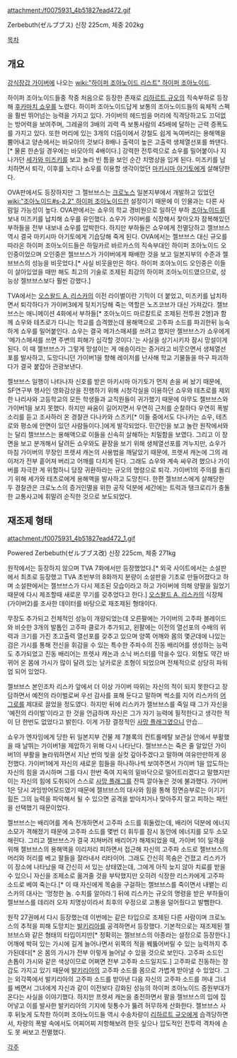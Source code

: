attachment:/f0075931_4b51827ead472.gif

Zerbebuth(ゼルブブス)
신장 225cm, 체중 202kg

[[목차]]
== 개요 ==
[[강식장갑 가이버]]에 나오는 [[wiki:"하이퍼 조아노이드 리스트" 하이퍼 조아노이드]]. 

하이퍼 조아노이드들중 작중 처음으로 등장한 존재로 [[리하르트 규오]]의 직속부하로 등장해 [[후카마치 쇼우]]를 노렸다. 하이퍼 조아노이드답게 보통의 조아노이드들의 육체적 스펙을 훨씬 뛰어넘는 능력을 가지고 있다. 가이버의 헤드빔을 머리에 직격당하고도 끄덕없는 방어력을 보여주며, 그레골의 3배의 괴력 즉 보통사람의 45배에 달하는 근력 증폭도를 가지고 있다. 또한 머리에 있는 3개의 더듬이에서 강철도 쉽게 녹여버리는 용해액을 뿜어내고 양손에서는 바모아의 것보다 8배나 출력이 높은 고출력 생체열선포를 쏴댄다.[* 물론 한손일 경우에는 바모아의 4배이다.] 강력한 전투력으로 쇼우를 밀어붙이나 지나가던 [[세가와 미즈키]]를 보고 놀라 빈 틈을 보인 순간 치명상을 입게 된다. 미즈키를 납치하면서 퇴각, 이후를 노리나 쇼우를 이용할 생각이었던 [[마키시마 아기토]]에게 살해당한다.

OVA판에서도 등장하지만 그 젤브브스는 [[크로노스]] 일본지부에서 개발하고 있었던 [[wiki:"조아노이드#s-2.2" 하이퍼 조아노이드]]란 설정이기 때문에 이 인물과는 다른 사람일 가능성이 높다. OVA판에서는 쇼우의 학교 경비원으로 일하던 부하 [[조아노이드]]를 보내 미즈키를 납치해 쇼우를 유인했다. 쇼우가 가이버를 식장해서 찾아오자 잠복해있던 부하들을 전부 내보내 쇼우를 압박한다. 하지만 부하들은 쇼우에게 전멸당하고 젤브브스 역시 결국 마키시마 아기토에게 기습당해 죽게 된다. OVA에서는 젤브브스 대신 규오를 따라온 하이퍼 조아노이드들은 하밀카르 바르카스의 직속부대인 하이퍼 조아노이드 오인중이었으며 오인중은 젤브브스가 가이버에게 패배한 것을 보고 일본지부의 수준과 젤브브스의 성능을 비웃었다.[* 사실 비웃을만은 하다. 하이퍼 조아노이드 오인중은 이들이 살아있었을 때만 해도 최고의 기술로 조제된 최강의 하이퍼 조아노이드였으므로, 성능상 젤브브스보다 훨씬 강했다.]

TVA에서는 [[오스왈드 A. 리스카]]의 이전 라이벌이란 기믹이 더 붙었고, 미즈키를 납치하면서 퇴각하다가 가이버3에게 뒷치기당해 죽는 역할은 노즈코브가 대신 가져갔다. 젤브브스는 애니메이션 4화에서 부하들[* 조아노이드 마르칼트로 조제된 전투원 2명]과 함께 쇼우와 테츠로가 다니는 학교를 습격했는데 용해액으로 고주파 소드를 파괴한뒤 능숙하게 쇼우를 밀어붙인다. 쇼우는 결국 메가스매셔를 쓰려고 했지만 젤브브스가 쇼우에게 '메가스매셔를 쓰면 주변의 피해가 심각할 것이다.'는 사실을 상기시키자 잠시 망설이게 된다. 이 때 젤브브스가 그렇게 망설이는 게 애송이라는 증거라고 비웃으면서 생체열선포를 발사하고, 도망다니던 가이버1을 향해 레이저를 난사해 학교 기물들을 마구 파괴하다가 결국 붙잡아 관광보낸다.

젤브브스 일행이 나타나자 신호를 받은 마키시마 아기토가 먼저 손을 써 놨기 때문에, SF연구부 행사인 영화감상을 진행하기 위해 시청각실을 이용하던 쇼우와 테츠로를 제외한 나리사와 고등학교의 모든 학생들과 교직원들이 귀가했기 때문에 아무도 젤브브스와 가이버1을 보지 못했다. 하지만 싸움이 길어지면서 우연히 근처를 순찰하다 우연히 폭발소리를 듣고 조사하러 온 경찰관 다나카와 스즈키[* 이들 중에서도 다나카는 쇼우, 테츠로와 평소에 안면이 있던 사람들이다.]에게 발각되었다. 민간인을 보고 놀란 원작에서와는 달리 젤브브스는 용해액으로 이들을 신속히 살해하는 치밀함을 보였다. 그리고 이 장면을 보고 분개해서 달려든 쇼우와도 끝장을 보기 위해 생체열선포를 겨누지만, 쇼우가 마침 가이버의 무장인 프렛셔 캐논의 사용법을 깨달았기 때문에, 프렛셔 캐논에 그의 레이저가 전부 흩어져 버리고 어깨를 다치게 된다. 그래도 쇼우와 계속 싸우려 했으나 가이버를 자극한 게 위험하니 당장 귀환하라는 규오의 명령으로 퇴각. 가이버1의 주의를 돌리기 위해 세가와 테츠로에게 용해액을 발사하고 도망친다. 한편 젤브브스에게 살해당한 두 경찰관은 크로노스의 증거인멸을 위한 공작 덕분에 세간에는 트럭과 탱크로리가 충돌한 교통사고에 휘말려 순직한 것으로 보도되었다.

== 재조제 형태 ==
attachment:/f0075931_4b51827ead472_1.gif

Powered Zerbebuth(ゼルブブス改)
신장 225cm, 체중 271kg

원작에서는 등장하지 않으며 TVA 7화에서만 등장했었다.[* 외국 사이트에서는 소설판에서 최초로 등장했고 TVA 초반부의 8화까지 분량이 소설판을 기초로 만들어졌다고 하며 소설판에서는 젤브브스가 다시 제조된 모습이라고 하고 가이버에 의해 양팔을 잃었기 때문에 다시 제조할때 새로운 무기를 갖추었다고 한다.] [[오스왈드 A. 리스카]]의 식장체(가이버2)를 조사한 데이터를 바탕으로 재조제된 형태이다. 

무장도 추가되고 전체적인 성능이 개량되었는데 오른팔에는 가이버의 고주파 블레이드와 비슷한 3개의 발톱인 고주파 클로가 추가되고, 왼팔에는 이전의 열선포의 수배의 위력과 크기를 가진 초고출력 열선포를 갖추고 있으며 양쪽 어깨와 몸의 몇군데에 나있는 검은 가시를 통해 전신을 휘감을 수 있는 특수한 주파수의 진동 배리어를 생성하는 능력도 추가되었고 진동 배리어는 프렛샤 캐논과 소닉 버스터를 막을수 있다. 외형도 약간 바뀌어 온 몸에 가시가 많이 달려 있는 날카로운 조형이 되었으며 전체적으로 상당히 파워업 되어 있었다.

젤브브스 본인조차 리스카 앞에서 더 이상 가이버 따위는 자신의 적이 되지 못한다고 장담하면서 예전의 라이벌로써 우선 감사를 표해 둔다고 말하며 썩소를 지어 리스카의 [[어그로]]를 제대로 끌었을 정도였다. 하지만 뒤에 리스카가 젤브브스를 죽일 때 그가 자신을 '예전의 라이벌'이라고 한 것을 언급하며 자신은 그가 자기 능력에 필적한다고 생각한 적이 단 한번도 없었다고 밝힌다. 이게 가장 결정적인 [[사망 플래그]]였으니 안습...

쇼우가 엔자임에게 당한 뒤 일본지부 건물 제 7블록의 컨트롤메탈 보관실 안에서 부활했을 때 날뛰는 가이버1을 제압하기 위해 다시 나타난다. 젤브브스는 죽은 줄 알았던 가이버1의 부활을 놀라워하면서 지난 번의 빚을 실컷 갚아주겠다고 말하며 여유만만하게 응전했다. 가이버1에게 자신의 새로운 힘들을 하나하나씩 보여주면서 가이버 1을 압도하는 자신의 힘을 과시하며 그를 다시 한번 죽여 지옥의 밑바닥으로 떨어트리겠다고 말했지만 이는 자신의 힘에 도취되어 스스로 [[사망 플래그]]를 잔뜩 깔아놓은 것에 불과했다. 가이버 1은 당시 과잉방어모드였기 때문에 젤브브스의 대사와 힘을 통해 정면승부로는 이기기 힘든 그의 능력을 파악해서 될 수 있으면 공격을 받아치거나 맞아주지 말고 피하는 패턴을 선택했기 때문이었다.

젤브브스는 배리어를 계속 전개하면서 고주파 소드를 휘둘렀는데, 배리어 덕분에 에너지 소모가 격해졌기 때문에 고주파 소드를 몇번 더 휘두를 잠시 동안에 에너지를 모두 소모해린다. 그리고 젤브브스가 결국 지쳐버려 배리어가 해제되었을 때, 가이버 1이 일격을 위해 젤브브스의 용해액을 이리저리 피하면서 접근해 자신의 고주파 소드로 젤브브스의 머리와 허리를 베고 팔들을 잘라내서 리타이어. 그래도 간신히 목숨은 건졌고 리스카가 이 장소에 나타났을 때 간신히 서 있는 상태였는데, 그에게 아직 늦지 않아 치료를 받을 수 있으니 자신을 조제소로 옮겨줄 것을 부탁했지만 오히려 식장한 리스카에게 고주파 소드로 베여 죽는다.[* 이 때 자신에게 목숨을 구걸하는 젤브브스를 죽이면서 내뱉는 리스카의 대사는 '멍청한 놈. 수치를 알아라.'] 뒤에 리스카는 규오의 명령을 받은 부하들이 젤브브스를 데리러 오자 치명상이라서 최후의 우정으로 고통을 덜어줬다고 발뺌한다.

원작 27권에서 다시 등장했는데 이번에는 같은 타입으로 조제된 다른 사람이며 크로노스의 추적을 피해 도망치는 [[발키리아]]를 공격하면서 등장했다. 기본적으로는 재조제된 젤브브스와 같은 형태의 타입이지만[* 정확히는 젤브브스의 아종라는 설정으로 등장한다.] 어깨에 박혀 있는 가시에 길게 늘어나면서 위쪽의 적을 꿰뚫어버릴 수 있는 능력까지 추가된데다[* 온 몸의 가시가 전부 이렇게 늘어날 수 있을 것으로 보인다. 고주파 소드인 손톱이 가시와 같은 색상이므로 어쩌면 전부 고주파 소드일지도.] 고주파로 진동하는 장갑도 가지고 있기 때문에 [[발키리아]]의 고주파 소드를 몸으로 가볍게 받아낼 수 있었다. 그는 외각쪽에서 발키리아의 고주파 소드를 받아낸 다음 자신의 고주파 소드를 꺼내 그녀를 베면서 그녀에게 자신과 같이 이전보다 강화된 성능의 하이퍼 조아노이드 증원부대가 온다는 사실을 이야기했다. 하지만 프렛셔 캐논을 충전하면서 팔을 젤브브스의 입에 집어넣고 이를 발사한 발키리아의 기지에 뒷통수가 뚫려 허무하게 산화한다. 젤브브스 사후 뒤늦게 도착한 하이퍼 조아노이드들 역시 수송차량이 [[리하르트 규오]]에게 습격당하면서, 차량의 폭발 속에서도 어찌어찌 저항해보려 한듯 싶으나 압도적인 전투력 격차에 손도 못 써보고 전멸했다.

[[각주]]
